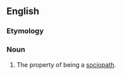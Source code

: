 ==English==

===Etymology===
{{suffix|sociopath|y}}

===Noun===
{{en-noun|-}}

# {{rfc-def}} The property of being a [[sociopath]].